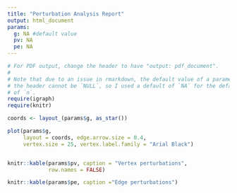 ```yaml
---
title: "Perturbation Analysis Report"
output: html_document
params:
  g: NA #default value 
  pv: NA
  pe: NA
---
```


```r
# For PDF output, change the header to have "output: pdf_document".
#
# Note that due to an issue in rmarkdown, the default value of a parameter in
# the header cannot be `NULL`, so I used a default of `NA` for the default value
# of `n`.
require(igraph)
require(knitr)
```

```r

coords <- layout_(params$g, as_star())

plot(params$g, 
     layout = coords, edge.arrow.size = 0.4,
     vertex.size = 25, vertex.label.family = "Arial Black")


knitr::kable(params$pv, caption = "Vertex perturbations", 
             row.names = FALSE) 

knitr::kable(params$pe, caption ="Edge perturbations")

```